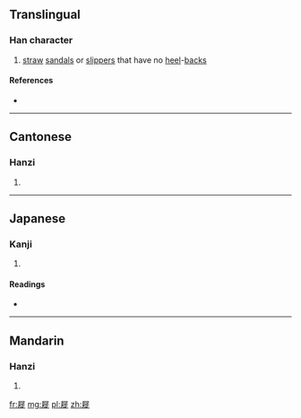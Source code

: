 ==Translingual==

===Han character===
{{Han char|rn=44|rad=尸|as=11|sn=14|four=7728<sub>1</sub>|canj=尸竹人人 (SHOO)|ids=⿸[[尸]][[徙]]}}

# [[straw]] [[sandal]]s or [[slipper]]s that have no [[heel]]-[[back]]s

====References====
* {{Han ref|kx=0303.350|dkj=07791|dj=0601.290|hdz=20979.180|uh=5C63|ud=23651|bh=E1A2|bd=57762}}

----

==Cantonese==

===Hanzi===
{{yue-hanzi|jyut=|y=saai2}}

# {{defn|lang=yue|sort=尸11}}

----

==Japanese==

===Kanji===
{{ja-kanji|grade=|rs=尸11}}

# {{defn|lang=ja|sort=尸11}}

====Readings====
* {{ja-readings|on=[[し]] (shi)|kun=[[ぞうり]] (zouri)}}

----

==Mandarin==

===Hanzi===
{{cmn-hanzi|pin=[[xǐ]] ([[xi3]])|wg=hsi<sup>3</sup>}}

# {{defn|lang=cmn|sort=尸11}}

[[fr:屣]]
[[mg:屣]]
[[pl:屣]]
[[zh:屣]]